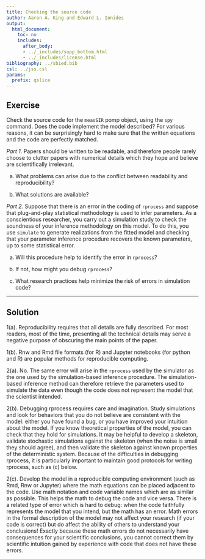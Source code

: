 ```yaml
---
title: Checking the source code
author: Aaron A. King and Edward L. Ionides
output:
  html_document:
    toc: no
    includes:
      after_body:
      - ../_includes/supp_bottom.html
      - ../_includes/license.html
bibliography: ../sbied.bib
csl: ../jss.csl
params:
  prefix: qslice
---
```



## Exercise

Check the source code for the `measSIR` pomp object, using the `spy` command.
Does the code implement the model described?
For various reasons, it can be surprisingly hard to make sure that the written equations and the code are perfectly matched.

*Part 1.* 
Papers should be written to be readable, and therefore people rarely choose to clutter papers with numerical details which they hope and believe are scientifically irrelevant.

(a) What problems can arise due to the conflict between readability and reproducibility?

(b) What solutions are available?

*Part 2.*
Suppose that there is an error in the coding of `rprocess` and suppose that plug-and-play statistical methodology is used to infer parameters.
  As a conscientious researcher, you carry out a simulation study to check the soundness of your inference methodology on this model.
  To do this, you use `simulate` to generate realizations from the fitted model and checking that your parameter inference procedure recovers the known parameters, up to some statistical error.

(a) Will this procedure help to identify the error in `rprocess`?

(b) If not, how might you debug `rprocess`?

(c) What research practices help minimize the risk of errors in simulation code?
 

-----------------

## Solution

1(a). Reproducibility requires that all details are fully described. For most readers, most of the time, presenting all the technical details may serve a negative purpose of obscuring the main points of the paper.

1(b). Rnw and Rmd file formats (for R) and Jupyter notebooks (for python and R) are popular methods for reproducible computing.

2(a). No. The same error will arise in the `rprocess` used by the simulator as the one used by the simulation-based inference procedure. The simulation-based inference method can therefore retrieve the parameters used to simulate the data even though the code does not represent the model that the scientist intended.

2(b). Debugging rprocess requires care and imagination. Study simulations and look for behaviors that you do not believe are consistent with the model: either you have found a bug, or you have improved your intuition about the model. If you know theoretical properties of the model, you can check that they hold for simulations. It may be helpful to develop a skeleton, validate stochastic simulations against the skeleton (when the noise is small they should agree), and then validate the skeleton against known properties of the deterministic system. Because of the difficulties in debugging rprocess, it is particularly important to maintain good protocols for writing rprocess, such as (c) below.

2(c). Develop the model in a reproducible computing environment (such as Rmd, Rnw or Jupyter) where the math equations can be placed adjacent to the code. Use math notation and code variable names which are as similar as possible. This helps the math to debug the code and vice versa. There is a related type of error which is hard to debug: when the code faithfully represents the model that you intend, but the math has an error. Math errors in the formal description of the model may not affect your research (if your code is correct) but do affect the ability of others to understand your conclusions! Exactly because these math errors do not necessarily have consequences for your scientific conclusions, you cannot correct them by scientific intuition gained by experience with code that does not have these errors.
